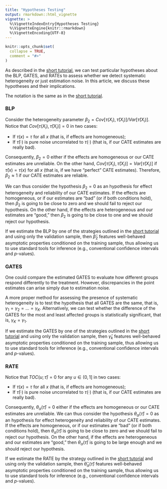 ```yaml
---
title: "Hypotheses Testing"
output: rmarkdown::html_vignette
vignette: >
  %\VignetteIndexEntry{Hypotheses Testing}
  %\VignetteEngine{knitr::rmarkdown}
  %\VignetteEncoding{UTF-8}
---
```


```r
knitr::opts_chunk$set(
  collapse = TRUE,
  comment = "#>"
)
```

As described in the [short tutorial](https://riccardo-df.github.io/evaluCATE/articles/evaluCATE-short-tutorial.html), we can test particular hypotheses about the BLP, GATES, and RATEs to assess whether we detect systematic heterogeneity or just estimation noise. In this article, we discuss these hypotheses and their implications.

The notation is the same as in the [short tutorial](https://riccardo-df.github.io/evaluCATE/articles/evaluCATE-short-tutorial.html).

### BLP
Consider the heterogeneity parameter $\beta_2 = Cov [ \tau ( X_i ), \hat{\tau} ( X_i ) ] / Var [ \hat{\tau} ( X_i ) ]$. Notice that $Cov [ \tau ( X_i ), \hat{\tau} ( X_i ) ] = 0$ in two cases:

- If $\tau ( x) = \tau$ for all $x$ (that is, if effects are homogeneous); 
- If $\hat{\tau} ( \cdot )$ is pure noise uncorrelated to $\tau ( \cdot )$ (that is, if our CATE estimates are really bad).

Consequently, $\beta_2 = 0$ either if the effects are homogeneous or our CATE estimates are unreliable. On the other hand, $Cov [ \tau ( X_i ), \hat{\tau} ( X_i ) ] = Var [ \hat{\tau} ( X_i ) ]$ if $\hat{\tau} ( x ) = \tau ( x)$ for all $x$ (that is, if we have "perfect" CATE estimates). Therefore, $\beta_2 \approx 1$ if our CATE estimates are reliable.

We can thus consider the hypothesis $\beta_2 = 0$ as an hypothesis for effect heterogeneity and reliability of our CATE estimates. If the effects are homogeneous, or if our estimates are "bad" (or if both conditions hold), then $\beta_2$ is going to be close to zero and we should fail to reject our hypothesis. On the other hand, if the effects are heterogeneous and our estimates are "good," then $\beta_2$ is going to be close to one and we should reject our hypothesis.

If we estimate the BLP by one of the strategies outlined in the [short tutorial](https://riccardo-df.github.io/evaluCATE/articles/evalu-cates-short-tutorial.html) and using only the validation sample, then $\hat{\beta}_2$ features well-behaved asymptotic properties conditioned on the training sample, thus allowing us to use standard tools for inference (e.g., conventional confidence intervals and $p$-values).

### GATES 
One could compare the estimated GATES to evaluate how different groups respond differently to the treatment. However, discrepancies in the point estimates can arise simply due to estimation noise. 

A more proper method for assessing the presence of systematic heterogeneity is to test the hypothesis that all GATES are the same, that is, $\gamma_1 = \gamma_2 = \dots = \gamma_K$. Alternatively, we can test whether the difference of the GATES for the most and least affected groups is statistically significant, that is, $\gamma_K = \gamma_1$.

If we estimate the GATES by one of the strategies outlined in the [short tutorial](https://riccardo-df.github.io/evaluCATE/articles/evalu-cates-short-tutorial.html) and using only the validation sample, then $\hat{\gamma}_k$ features well-behaved asymptotic properties conditioned on the training sample, thus allowing us to use standard tools for inference (e.g., conventional confidence intervals and $p$-values).

### RATE
Notice that $TOC ( u; \hat{\tau} ) = 0$ for any $u \in (0, 1]$ in two cases:

- If $\tau ( x) = \tau$ for all $x$ (that is, if effects are homogeneous);
- If $\hat{\tau} ( \cdot )$ is pure noise uncorrelated to $\tau ( \cdot )$ (that is, if our CATE estimates are really bad).

Consequently,  $\theta_{\alpha} ( \hat{\tau} ) = 0$ either if the effects are homogeneous or our CATE estimates are unreliable. We can thus consider the hypothesis $\theta_{\alpha} ( \hat{\tau} ) = 0$ as an hypothesis for effect heterogeneity and reliability of our CATE estimates. If the effects are homogeneous, or if our estimates are "bad" (or if both conditions hold), then $\theta_{\alpha} ( \hat{\tau} )$ is going to be close to zero and we should fail to reject our hypothesis. On the other hand, if the effects are heterogeneous and our estimates are "good," then $\theta_{\alpha} ( \hat{\tau} )$ is going to be large enough and we should reject our hypothesis.

If we estimate the RATE by the strategy outlined in the [short tutorial](https://riccardo-df.github.io/evaluCATE/articles/evalu-cates-short-tutorial.html) and using only the validation sample, then $\hat{\theta}_{\alpha} ( \hat{\tau} )$ features well-behaved asymptotic properties conditioned on the training sample, thus allowing us to use standard tools for inference (e.g., conventional confidence intervals and $p$-values).
